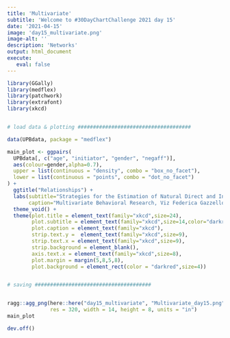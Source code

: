 ```yaml
---
title: 'Multivariate'
subtitle: 'Welcome to #30DayChartChallenge 2021 day 15'
date: '2021-04-15'
image: 'day15_multivariate.png'
image-alt: ''
description: 'Networks'
output: html_document
execute: 
   eval: false
---
```



```r

library(GGally)
library(medflex)
library(patchwork)
library(extrafont)
library(xkcd)


# load data & plotting #####################################

data(UPBdata, package = "medflex")

main_plot <- ggpairs(
  UPBdata[, c("age", "initiator", "gender", "negaff")],
  aes(colour=gender,alpha=0.7),
  upper = list(continuous = "density", combo = "box_no_facet"),
  lower = list(continuous = "points", combo = "dot_no_facet")
) + 
  ggtitle("Relationships") + 
  labs(subtitle="Strategies for the Estimation of Natural Direct and Indirect Effects of bad relationships\n",
       caption="Multivariate Behavioral Research, Viz Federica Gazzelloni Datasource: R Package medflex Multivariate Day 15")+
  theme_void() + 
  theme(plot.title = element_text(family="xkcd",size=24),
        plot.subtitle = element_text(family="xkcd",size=14,color="darkred"),
        plot.caption = element_text(family="xkcd"),
        strip.text.y =  element_text(family="xkcd",size=9),
        strip.text.x = element_text(family="xkcd",size=9),
        strip.background = element_blank(),
        axis.text.x = element_text(family="xkcd",size=8),
        plot.margin = margin(5,8,5,8),
        plot.background = element_rect(color = "darkred",size=4))


# saving ######################################


ragg::agg_png(here::here("day15_multivariate", "Multivariate_day15.png"),
              res = 320, width = 14, height = 8, units = "in")
main_plot

dev.off()




```

